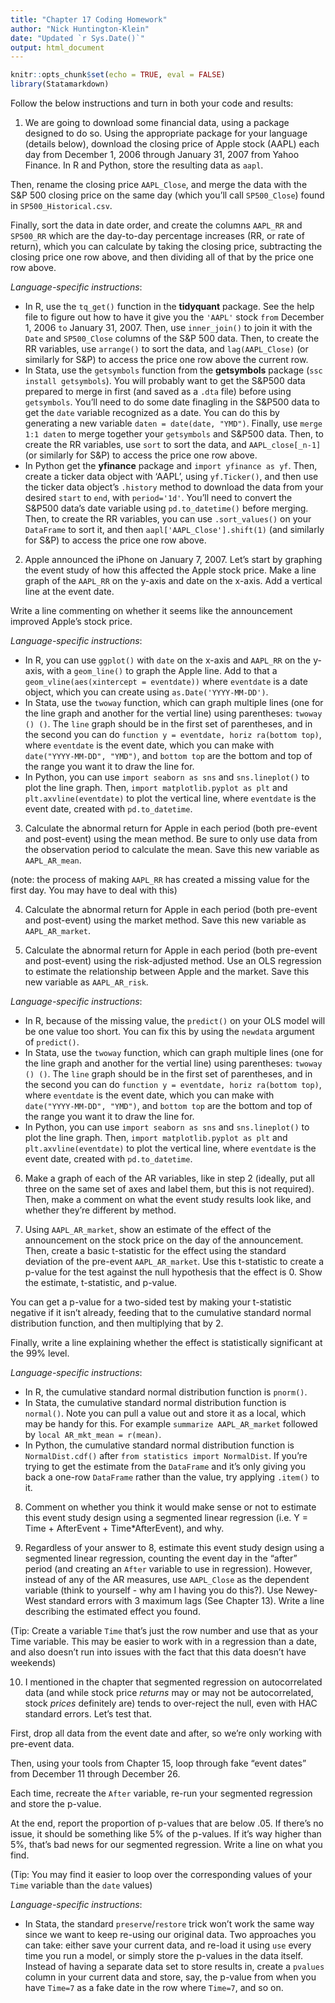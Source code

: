---
title: "Chapter 17 Coding Homework"
author: "Nick Huntington-Klein"
date: "Updated `r Sys.Date()`"
output: html_document
---

```{r setup, include=FALSE}
knitr::opts_chunk$set(echo = TRUE, eval = FALSE)
library(Statamarkdown)
```

Follow the below instructions and turn in both your code and results:

1. We are going to download some financial data, using a package designed to do so. Using the appropriate package for your language (details below), download the closing price of Apple stock (AAPL) each day from December 1, 2006 through January 31, 2007 from Yahoo Finance. In R and Python, store the resulting data as `aapl`.

Then, rename the closing price `AAPL_Close`, and merge the data with the S&P 500 closing price on the same day (which you'll call `SP500_Close`) found in `SP500_Historical.csv`.

Finally, sort the data in date order, and create the columns `AAPL_RR` and `SP500_RR` which are the day-to-day percentage increases (RR, or rate of return), which you can calculate by taking the closing price, subtracting the closing price one row above, and then dividing all of that by the price one row above.

*Language-specific instructions*: 

- In R, use the `tq_get()` function in the **tidyquant** package. See the help file to figure out how to have it give you the `'AAPL'` stock `from` December 1, 2006 `to` January 31, 2007. Then, use `inner_join()` to join it with the `Date` and `SP500_Close` columns of the S&P 500 data. Then, to create the RR variables, use `arrange()` to sort the data, and `lag(AAPL_Close)` (or similarly for S&P) to access the price one row above the current row.
- In Stata, use the `getsymbols` function from the **getsymbols** package (`ssc install getsymbols`). You will probably want to get the S&P500 data prepared to merge in first (and saved as a `.dta` file) before using `getsymbols`. You'll need to do some date finagling in the S&P500 data to get the `date` variable recognized as a date. You can do this by generating a new variable `daten = date(date, "YMD")`. Finally, use `merge 1:1 daten` to merge together your `getsymbols` and S&P500 data. Then, to create the RR variables, use `sort` to sort the data, and `AAPL_close[_n-1]` (or similarly for S&P) to access the price one row above.
- In Python get the **yfinance** package and `import yfinance as yf`. Then, create a ticker data object with 'AAPL', using `yf.Ticker()`, and then use the ticker data object's `.history` method to download the data from your desired `start` to `end`, with `period='1d'`. You'll need to convert the S&P500 data's date variable using `pd.to_datetime()` before merging. Then, to create the RR variables, you can use `.sort_values()` on your `DataFrame` to sort it, and then `aapl['AAPL_Close'].shift(1)` (and similarly for S&P) to access the price one row above.

2. Apple announced the iPhone on January 7, 2007. Let's start by graphing the event study of how this affected the Apple stock price. Make a line graph of the `AAPL_RR` on the y-axis and date on the x-axis. Add a vertical line at the event date.

Write a line commenting on whether it seems like the announcement improved Apple's stock price.

*Language-specific instructions*: 

- In R, you can use `ggplot()` with `date` on the x-axis and `AAPL_RR` on the y-axis, with a `geom_line()` to graph the Apple line. Add to that a `geom_vline(aes(xintercept = eventdate))` where `eventdate` is a date object, which you can create using `as.Date('YYYY-MM-DD')`. 
- In Stata, use the `twoway` function, which can graph multiple lines (one for the line graph and another for the vertial line) using parentheses: `twoway () ()`. The `line` graph should be in the first set of parentheses, and in the second you can do `function y = eventdate, horiz ra(bottom top)`, where `eventdate` is the event date, which you can make with `date("YYYY-MM-DD", "YMD")`, and `bottom top` are the bottom and top of the range you want it to draw the line for.
- In Python, you can use `import seaborn as sns` and `sns.lineplot()` to plot the line graph. Then, `import matplotlib.pyplot as plt` and `plt.axvline(eventdate)` to plot the vertical line, where `eventdate` is the event date, created with `pd.to_datetime`.

3. Calculate the abnormal return for Apple in each period (both pre-event and post-event) using the mean method. Be sure to only use data from the observation period to calculate the mean. Save this new variable as `AAPL_AR_mean`.

(note: the process of making `AAPL_RR` has created a missing value for the first day. You may have to deal with this)

4. Calculate the abnormal return for Apple in each period (both pre-event and post-event) using the market method. Save this new variable as `AAPL_AR_market`.

5.  Calculate the abnormal return for Apple in each period (both pre-event and post-event) using the risk-adjusted method. Use an OLS regression to estimate the relationship between Apple and the market. Save this new variable as `AAPL_AR_risk`.

*Language-specific instructions*: 

- In R, because of the missing value, the `predict()` on your OLS model will be one value too short. You can fix this by using the `newdata` argument of `predict()`.
- In Stata, use the `twoway` function, which can graph multiple lines (one for the line graph and another for the vertial line) using parentheses: `twoway () ()`. The `line` graph should be in the first set of parentheses, and in the second you can do `function y = eventdate, horiz ra(bottom top)`, where `eventdate` is the event date, which you can make with `date("YYYY-MM-DD", "YMD")`, and `bottom top` are the bottom and top of the range you want it to draw the line for.
- In Python, you can use `import seaborn as sns` and `sns.lineplot()` to plot the line graph. Then, `import matplotlib.pyplot as plt` and `plt.axvline(eventdate)` to plot the vertical line, where `eventdate` is the event date, created with `pd.to_datetime`.

6. Make a graph of each of the AR variables, like in step 2 (ideally, put all three on the same set of axes and label them, but this is not required). Then, make a comment on what the event study results look like, and whether they're different by method.

7. Using `AAPL_AR_market`, show an estimate of the effect of the announcement on the stock price on the day of the announcement. Then, create a basic t-statistic for the effect using the standard deviation of the pre-event `AAPL_AR_market`. Use this t-statistic to create a p-value for the test against the null hypothesis that the effect is 0. Show the estimate, t-statistic, and p-value.

You can get a p-value for a two-sided test by making your t-statistic negative if it isn't already, feeding that to the cumulative standard normal distribution function, and then multiplying that by 2.

Finally, write a line explaining whether the effect is statistically significant at the 99% level.

*Language-specific instructions*: 

- In R, the cumulative standard normal distribution function is `pnorm()`.
- In Stata, the cumulative standard normal distribution function is `normal()`. Note you can pull a value out and store it as a local, which may be handy for this. For example `summarize AAPL_AR_market` followed by `local AR_mkt_mean = r(mean)`.
- In Python, the cumulative standard normal distribution function is `NormalDist.cdf()` after `from statistics import NormalDist`. If you're trying to get the estimate from the `DataFrame` and it's only giving you back a one-row `DataFrame` rather than the value, try applying `.item()` to it.

8. Comment on whether you think it would make sense or not to estimate this event study design using a segmented linear regression (i.e. Y = Time + AfterEvent + Time*AfterEvent), and why.

9. Regardless of your answer to 8, estimate this event study design using a segmented linear regression, counting the event day in the "after" period (and creating an `After` variable to use in regression). However, instead of any of the AR measures, use `AAPL_Close` as the dependent variable (think to yourself - why am I having you do this?). Use Newey-West standard errors with 3 maximum lags (See Chapter 13). Write a line describing the estimated effect you found.

(Tip: Create a variable `Time` that's just the row number and use that as your Time variable. This may be easier to work with in a regression than a date, and also doesn't run into issues with the fact that this data doesn't have weekends)

10. I mentioned in the chapter that segmented regression on autocorrelated data (and while stock price *returns* may or may not be autocorrelated, stock *prices* definitely are) tends to over-reject the null, even with HAC standard errors. Let's test that.

First, drop all data from the event date and after, so we're only working with pre-event data.

Then, using your tools from Chapter 15, loop through fake "event dates" from December 11 through December 26. 

Each time, recreate the `After` variable, re-run your segmented regression and store the p-value.

At the end, report the proportion of p-values that are below .05. If there's no issue, it should be something like 5% of the p-values. If it's way higher than 5%, that's bad news for our segmented regression. Write a line on what you find.

(Tip: You may find it easier to loop over the corresponding values of your `Time` variable than the `date` values)

*Language-specific instructions*: 

- In Stata, the standard `preserve`/`restore` trick won't work the same way since we want to keep re-using our original data. Two approaches you can take: either save your current data, and re-load it using `use` every time you run a model, or simply store the p-values in the data itself. Instead of having a separate data set to store results in, create a `pvalues` column in your current data and store, say, the p-value from when you have `Time=7` as a fake date in the row where `Time=7`, and so on.
